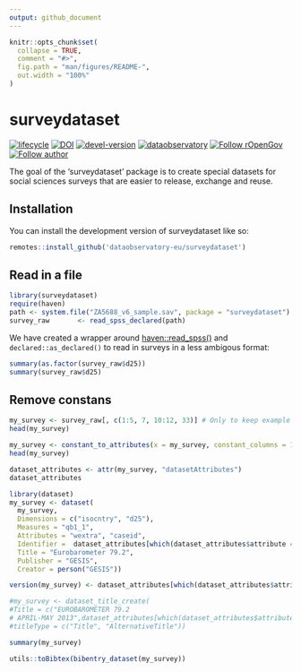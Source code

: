 ```yaml
---
output: github_document
---
```


<!-- README.md is generated from README.Rmd. Please edit that file -->

```r
knitr::opts_chunk$set(
  collapse = TRUE,
  comment = "#>",
  fig.path = "man/figures/README-",
  out.width = "100%"
)
```

# surveydataset

<!-- badges: start -->
[![lifecycle](https://lifecycle.r-lib.org/articles/figures/lifecycle-experimental.svg)](https://lifecycle.r-lib.org/articles/stages.html#experimental)
[![DOI](https://zenodo.org/badge/DOI/10.5281/zenodo.7013164.svg)](https://zenodo.org/record/6950435#.YukDAXZBzIU)
[![devel-version](https://img.shields.io/badge/devel%20version-0.1.0-blue.svg)](https://github.com/dataobservatory-eu/dataset)
[![dataobservatory](https://img.shields.io/badge/ecosystem-dataobservatory.eu-3EA135.svg)](https://dataobservatory.eu/)
[![Follow rOpenGov](https://img.shields.io/twitter/follow/ropengov.svg?style=social)](https://twitter.com/intent/follow?screen_name=ropengov) 
[![Follow author](https://img.shields.io/twitter/follow/digitalmusicobs.svg?style=social)](https://twitter.com/intent/follow?screen_name=digitalmusicobs)
<!-- badges: end -->

The goal of the 'surveydataset' package is to create special datasets for social sciences surveys that are easier to release, exchange and reuse. 

## Installation

You can install the development version of surveydataset like so:

``` r
remotes::install_github('dataobservatory-eu/surveydataset')
```

## Read in a file

```r
library(surveydataset)
require(haven)
path <- system.file("ZA5688_v6_sample.sav", package = "surveydataset")
survey_raw       <- read_spss_declared(path)
```

We have created a wrapper around [haven::read_spss()](https://haven.tidyverse.org/reference/read_spss.html) and `declared::as_declared()` to read in surveys in a less ambigous format:

```r
summary(as.factor(survey_raw$d25))
summary(survey_raw$d25)
```
## Remove constans

```r
my_survey <- survey_raw[, c(1:5, 7, 10:12, 33)] # Only to keep example easier to read
head(my_survey)
```

```r
my_survey <- constant_to_attributes(x = my_survey, constant_columns = 1:5)
head(my_survey)
```

```r
dataset_attributes <- attr(my_survey, "datasetAttributes")
dataset_attributes
```

```r
library(dataset)
my_survey <- dataset(
  my_survey,
  Dimensions = c("isocntry", "d25"),
  Measures = "qb1_1", 
  Attributes = "wextra", "caseid", 
  Identifier =  dataset_attributes[which(dataset_attributes$attribute == "doi"),2], 
  Title = "Eurobarometer 79.2", 
  Publisher = "GESIS", 
  Creator = person("GESIS"))

version(my_survey) <- dataset_attributes[which(dataset_attributes$attribute == "version"),2]

#my_survey <- dataset_title_create(
#Title = c("EUROBAROMETER 79.2
# APRIL-MAY 2013",dataset_attributes[which(dataset_attributes$attribute == "studyno1"),2]), 
#titleType = c("Title", "AlternativeTitle"))

```

```r
summary(my_survey)
```


```r
utils::toBibtex(bibentry_dataset(my_survey))
```

